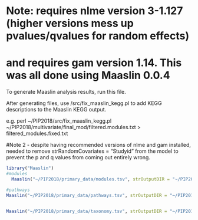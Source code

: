 # Note: requires nlme version 3-1.127 (higher versions mess up pvalues/qvalues for random effects)
# and requires gam version 1.14. This was all done using Maaslin 0.0.4
To generate Maaslin analysis results, run this file. 

After generating files, use /src/fix_maaslin_kegg.pl to add KEGG descriptions to the Maaslin KEGG output.

e.g. perl ~/PIP2018/src/fix_maaslin_kegg.pl ~/PIP2018/multivariate/final_mod/filtered.modules.txt > filtered_modules.fixed.txt

#Note 2 - despite having recommended versions of nlme and gam installed, needed to remove strRandomCovariates = "Studyid" from the model to prevent the p and q values from coming out entirely wrong.


```r
library("Maaslin")
#modules
  Maaslin("~/PIP2018/primary_data/modules.tsv", strOutputDIR = "~/PIP2018/results/multivariate/unfiltered_data/unfiltered_mod", strInputConfig = "~/PIP2018/results/multivariate/unfiltered_data/modules.read.config", strForcedPredictors = "time")

#pathways
Maaslin("~/PIP2018/primary_data/pathways.tsv", strOutputDIR = "~/PIP2018/results/multivariate/unfiltered_data/unfiltered_pwy", strInputConfig = "~/PIP2018/results/multivariate//unfiltered_data/pwys.read.config", strForcedPredictors = "time" )


Maaslin("~/PIP2018/primary_data/taxonomy.tsv", strOutputDIR = "~/PIP2018/results/multivariate/unfiltered_data/unfiltered_tax", strInputConfig = "~/PIP2018/results/multivariate/unfiltered_data/tax.read.config", strForcedPredictors = "time")

````